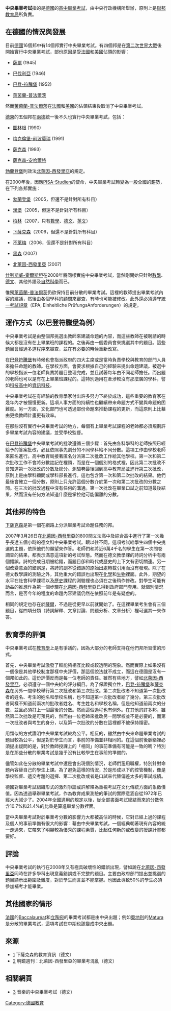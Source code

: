 '''中央畢業考試'''指的是[[德國|德國]]的[[高中|高中]][[畢業考試|畢業考試]]，由中央行政機構所舉辦，原則上是[[聯邦教育局|聯邦教育局]]所負責。

== 在德國的情況與發展 ==
目前[[德國|德國]]16個邦中有14個邦實行中央畢業考試。有四個邦是在[[第二次世界大戰|第二次世界大戰]]後開始實行中央畢業考試，部份原因是受[[法國|法國]]和[[美國|美國]]佔領的影響：

* [[薩爾|薩爾]] (1945)

* [[巴伐利亞|巴伐利亞]] (1946)

* [[巴登-符騰堡|巴登-符騰堡]] (1952)

* [[萊茵蘭-普法爾茨|萊茵蘭-普法爾茨]] 

然而[[萊茵蘭-普法爾茨|萊茵蘭-普法爾茨]]在[[法國|法國]]和[[美國|美國]]的佔領結束後取消了中央畢業考試。

[[德東|德東]]的五個邦在[[兩德|兩德]]統一後不久也實行中央畢業考試，包括：

* [[圖林根|圖林根]] (1990)

* [[梅克倫堡-前波莫瑞|梅克倫堡-前波莫瑞]] (1991)

* [[薩克森|薩克森]] (1993)

* [[薩克森-安哈爾特|薩克森-安哈爾特]]

[[勃蘭登堡|勃蘭登堡]]則效法[[北萊因-西發里亞|北萊因-西發里亞]]的規定。

在2000年後，因應[[PISA-Studien|PISA-Studien]]的使命，中央畢業考試轉變為一股全國的趨勢，在下列各邦實施：

* [[勃蘭登堡|勃蘭登堡]]（2005，但還不是針對所有科目）

* [[漢堡|漢堡]]（2005，但還不是針對所有科目）

* [[柏林|柏林]]（2007，只有[[數學|數學]]、[[德文|德文]]、[[英文|英文]]）

* [[下薩克森|下薩克森]]（2006，但還不是針對所有科目）

* [[不萊梅|不萊梅]]（2006，但還不是針對所有科目）

* [[黑森|黑森]] (2007)

* [[北萊因-西發里亞|北萊因-西發里亞]] (2007)

[[什列斯威-霍爾斯坦|什列斯威-霍爾斯坦]]在2008年將同樣實施中央畢業考試，當然剛開始只針對[[數學|數學]]、[[德文|德文]]、其他外語及[[自然科學|自然科學]]而已。

惟獨[[萊茵蘭-普法爾茨|萊茵蘭-普法爾茨]]仍欲保持目前分散的畢業考試。這裡的教師提出畢業考試內容的建議，然後由各個學科的顧問來審查，有時也可能被修改。此外還必須遵守[[統一考試規章|統一考試規章]]（EPA, Εinheitliche PrüfungsAnforderungen）的規定。

== 運作方式（以巴登符騰堡為例）==

中央畢業考試是由整個邦挑選出教師來建議命題的內容，而這些教師在被聘請的時候大都是沒有在上畢業班的課程的。之後再由一個委員會來挑選其中的題目。這些題目會經過多道程序來審查，並在有必要的時候重新改寫。

在[[巴登符騰堡|巴登符騰堡]]有時候也會指派政府的四大主席或是當時負責學校與教育的部門人員來擔任命題的教師。在學校方面，會要求根據自己的經驗來提出命題建議。被選中的學校指派一位老師負責將題目整理完成，並且試著每年由不同老師擔任。而出題的老師也可以是有在上畢業班課程的。這特別適用在牽涉較沒有那麼廣的學科，譬如[[科技高中|科技高中]]的[[資訊科技|資訊科技]]。

中央畢業考試在有經驗的教育學家付出許多努力下終於成功，這些重要的教育家在幾年內才被慢慢更新。這項人事方面的持續性也繼續帶來命題方式不變與命題的困難度。另一方面，文化部門也可透過部份命題來推動課程的更新，而這原則上比藉由更換教師計畫更有效率。

在那些沒有實行中央畢業考試的地方，每個有上畢業考試課程的老師都必須規劃許多畢業考試內容的建議，並受學校監督。

在[[巴登符騰堡|巴登符騰堡]]中央畢業考試的批改遵循三個步驟：首先由各科學科的老師按照已經給予的答案批改，必且依照事先劃分的不同學科給不同分數。這項工作由學校老師來匿名進行。高中教育局接著匿名分派第二次批改工作給其他學校。第一次和第二次批改工作不會將分數註記在裡頭，而是在一個個別的格式裡，因此第二次批改不會知道第一次批改的分數及總分。測驗卷最後回到高中教育局並進行第三次批改，原則上是由學科顧問或學科部長進行。這也包含第一次和第二次批改的結果。他們最後會確立一個分數，原則上只允許這個分數介於第一次和第二次批改的分數之間。在三次的批改過程中沒有任何的溝通。第一次批改在畢業口試之前知道最後結果，然而沒有任何方法知道什麼是掌控他可能偏離的分數。

== 其他邦的特色 ==

[[下薩克森|下薩克森]]是第一個在網路上分派畢業考試命題任務的邦。

2007年3月26日在[[北萊因-西發里亞|北萊因-西發里亞]]的800間文法高中及綜合高中進行了第一次幾乎長達五個小時的德文科中央畢業考試。跟以往不同，這項考試給學生四個中央挑選的主題，依照他們的願望來作答。老師們和將近6萬4千名的學生在第一次問卷調查的結果，都表示滿意這項新的考試型態。然而在德文教學課的詩詞分析中有兩個錯誤。詩的完成日期被給錯，而題目卻和時代或歷史的上下文有密切關連。另一個改變意涵的錯誤是，將詩的副本從錯誤的原始出處轉載引用而沒有發現。除了在德文教學課的測驗之外，其他重大的錯誤也出現在[[化學|化學]]和[[生物|生物]]裡面。此外，期望的水平在社會科學課程以及[[歷史|歷史]]課程的測驗裡也必須在之後稍作修改。對學生可能有助益的推想作為第一個步驟在[[北萊因-西發里亞|北萊因-西發里亞]]已得到政府部門套用。就個別情況而言，是否今年的程度的命題內容建議仍然在依照前年是有疑慮的。

相同的規定也存在於[[薩爾|薩爾]]，不過是從更早以前就開始了。在這裡畢業考生會有三個題目，從四項分類（詩詞解釋、文章討論、問題分析、文章分析）裡可選其一來作答。

== 教育學的評價 ==

中央畢業考試在[[教育學|教育學]]上是有爭議的，因為大部分的老師支持在他們邦所習慣的形式。

首先，中央畢業考試激發了較能夠相互比較或較透明的現象。然而實際上如果沒有一個像是其他學校制度那樣中央評價，那這個說法就不成立，而這在德國是沒有一個邦如此的。這份評價反而是每一位老師的責任。雖然有些地方，譬如[[北萊因-西發里亞|北萊因-西發里亞]]，必須遵守一個中央給的評分綱目。為了保證獨立性，[[巴登-符騰堡|巴登-符騰堡]]和[[薩克森|薩克森]]在另外一間學校舉行第二次批改和第三次批改。第二次批改者不知道第一次批改者的姓名、考生的姓名和學校名稱，也不知道第一次批改者給了幾分。第三次批改者同樣不知道前兩次的批改者姓名、考生姓名和學校名稱，但是他知道前兩次的分數，並且必須打上一個最後的分數。然而這個過程也有例外。在其他的許多邦，雖然第二次批改是可預見的，然而由一位老師來批改另一間學校並不是必要的，而第一次批改者與考生的身分，以及第一次批改的分數在這裡都不被保持隱密。

用類似的方式證明中央畢業考試較為公平。相反的，雖然由中央來命題畢業考試的題目較為公平，但是對於學生而言，事前的準備並非相同的。在這個前後脈絡裡必須提出疑問的是，對於教師授課上的「相同」的事前準備有可能是一致的嗎？特別是在那些分散的畢業考試是幾乎沒有比較學生在事前的準備的。

儘管如此在分散的畢業考試中還是會出現個別情況，老師們濫用職權，特別針對命題內容替自己的學生上課。為了避免這樣的情況，於是形成以下的控管機制，像是學校監督、遞交考題的選擇、第二次批改或者是口試來代替偏差太多的筆試成績。

德國對畢業考試組織形式的激烈爭論或許解釋為重視考試在文化傳統方面的象徵價值。因為透過舉辦畢業考試，作為教育成果測驗的筆試的實際意涵自從1972年已經大大減少了。2004年全國適用的規定以後，從全部書面考試總結而來的分數包含10.7%和21.4%的比重是算進畢業分數裡面。

當中央畢業考試對於畢業考分數的影響力大都被高估的時候，它對已經上過的課程及個人的事前準備有很大的影響：藉由中央畢業考試，一個經典朝著現有內容的統一走過來，它帶來了明顯較為優秀的課程素質，比起任何新的或改變的授課計畫都要好。

== 評論 ==

中央畢業考試的執行在2008年又有極具破壞性的錯誤出現，譬如說在[[北萊因-西發里亞|北萊因-西發里亞]]同時在許多學科出現意義錯誤或不完整的題目。主要由政府部門提出並挑選的題目顯示出範圍及難度，對於學生而言並不能掌握。也因此導致50%的學生必須參加補考才能畢業。

== 其他國家的情形 ==

[[法國|法國]]的[[Baccalauréat|Baccalauréat]]和[[立陶宛|立陶宛]]的畢業考試都是由中央出題；例如[[奧地利|奧地利]]的[[Matura|Matura]]是分散的畢業考試，這項考試在中期也該變成中央出題。

== 來源 ==

*[http://www.nibis.de/nibis.phtml?menid=1395] {{Wayback|url=http://www.nibis.de/nibis.phtml?menid=1395 |date=20141018085248 }}下薩克森的教育資訊（德文）
*[http://www.spiegel.de/schulspiegel/wissen/0,1518,556922,00.html] {{Wayback|url=http://www.spiegel.de/schulspiegel/wissen/0,1518,556922,00.html |date=20120426063319 }}明鏡週刊：北萊因-西發里亞的畢業考混亂（德文）

== 相關網頁 ==

*[http://www.dirk-bechtel.de/wiki/index.php?title=Zentralabitur] {{Wayback|url=http://www.dirk-bechtel.de/wiki/index.php?title=Zentralabitur |date=20160304124110 }}音樂的中央畢業考試（德文）

[[Category:德國教育|Category:德國教育]]